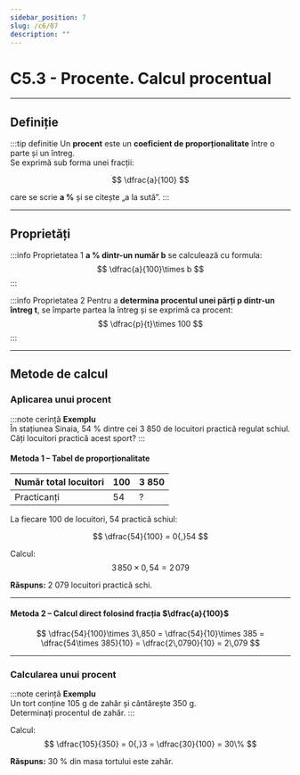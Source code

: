 ```yaml
---
sidebar_position: 7
slug: /c6/07
description: ""
---
```


# C5.3 - Procente. Calcul procentual

---

## Definiție

:::tip definitie
Un **procent** este un **coeficient de proporționalitate** între o parte și un întreg.  
Se exprimă sub forma unei fracții:

$$
\dfrac{a}{100}
$$

care se scrie **a %** și se citește „a la sută”.
:::

---

## Proprietăți

:::info Proprietatea 1
**a % dintr-un număr b** se calculează cu formula:
$$
\dfrac{a}{100}\times b
$$
:::

:::info Proprietatea 2
Pentru a **determina procentul unei părți p dintr-un întreg t**, se împarte partea la întreg și se exprimă ca procent:
$$
\dfrac{p}{t}\times 100
$$
:::

---

## Metode de calcul

### Aplicarea unui procent

:::note cerințǎ
**Exemplu**  
În stațiunea Sinaia, 54 % dintre cei 3 850 de locuitori practică regulat schiul.  
Câți locuitori practică acest sport?
:::

#### Metoda 1 – Tabel de proporționalitate

| Număr total locuitori | 100 | 3 850 |
|-----------------------|-----|-------|
| Practicanți           | 54  |  ?    |

La fiecare 100 de locuitori, 54 practică schiul:

$$
\dfrac{54}{100} = 0{,}54
$$

Calcul:
$$
3\,850 \times 0{,}54 = 2\,079
$$

**Răspuns:** 2 079 locuitori practică schi.

---

#### Metoda 2 – Calcul direct folosind fracția $\dfrac{a}{100}$

$$
\dfrac{54}{100}\times 3\,850
   = \dfrac{54}{10}\times 385
   = \dfrac{54\times 385}{10}
   = \dfrac{2\,0790}{10}
   = 2\,079
$$

---

### Calcularea unui procent

:::note cerințǎ
**Exemplu**  
Un tort conține 105 g de zahăr și cântărește 350 g.  
Determinați procentul de zahăr.
:::

Calcul:
$$
\dfrac{105}{350} = 0{,}3 = \dfrac{30}{100} = 30\%
$$

**Răspuns:** 30 % din masa tortului este zahăr.
